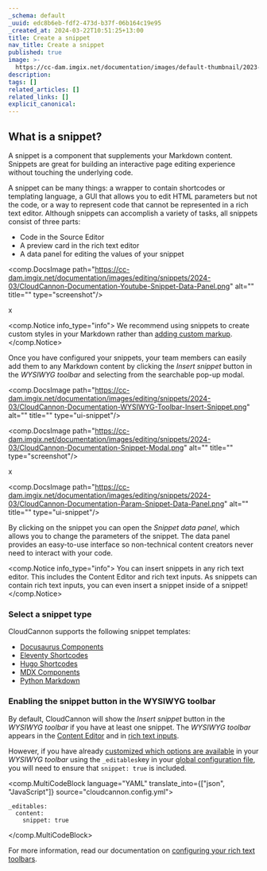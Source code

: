 ```yaml
---
_schema: default
_uuid: edc8b6eb-fdf2-473d-b37f-06b164c19e95
_created_at: 2024-03-22T10:51:25+13:00
title: Create a snippet
nav_title: Create a snippet
published: true
image: >-
  https://cc-dam.imgix.net/documentation/images/default-thumbnail/2023-Q4/CloudCannon-Documentation-Thumbnail.png
description:
tags: []
related_articles: []
related_links: []
explicit_canonical:
---
```

## What is a snippet?

A snippet is a component that supplements your Markdown content. Snippets are great for building an interactive page editing experience without touching the underlying code.

A snippet can be many things: a wrapper to contain shortcodes or templating language, a GUI that allows you to edit HTML parameters but not the code, or a way to represent code that cannot be represented in a rich text editor. Although snippets can accomplish a variety of tasks, all snippets consist of three parts:

* Code in the Source Editor
* A preview card in the rich text editor
* A data panel for editing the values of your snippet

<comp.DocsImage path="https://cc-dam.imgix.net/documentation/images/editing/snippets/2024-03/CloudCannon-Documentation-Youtube-Snippet-Data-Panel.png" alt="" title="" type="screenshot"/>

x

<comp.Notice info_type="info">
  We recommend using snippets to create custom styles in your Markdown rather than [adding custom markup](/documentation/articles/best-practices-for-rich-text/).
</comp.Notice>

Once you have configured your snippets, your team members can easily add them to any Markdown content by clicking the *Insert snippet* button in the *WYSIWYG toolbar* and selecting from the searchable pop-up modal.

<comp.DocsImage path="https://cc-dam.imgix.net/documentation/images/editing/snippets/2024-03/CloudCannon-Documentation-WYSIWYG-Toolbar-Insert-Snippet.png" alt="" title="" type="ui-snippet"/>

<comp.DocsImage path="https://cc-dam.imgix.net/documentation/images/editing/snippets/2024-03/CloudCannon-Documentation-Snippet-Modal.png" alt="" title="" type="screenshot"/>

x

<comp.DocsImage path="https://cc-dam.imgix.net/documentation/images/editing/snippets/2024-03/CloudCannon-Documentation-Param-Snippet-Data-Panel.png" alt="" title="" type="ui-snippet"/>

By clicking on the snippet you can open the *Snippet data panel*, which allows you to change the parameters of the snippet. The data panel provides an easy-to-use interface so non-technical content creators never need to interact with your code.

<comp.Notice info_type="info">
  You can insert snippets in any rich text editor. This includes the Content Editor and rich text inputs. As snippets can contain rich text inputs, you can even insert a snippet inside of a snippet!
</comp.Notice>

### Select a snippet type

CloudCannon supports the following snippet templates:

* [Docusaurus Components](/documentation/articles/snippets-using-docusaurus-components)
* [Eleventy Shortcodes](/documentation/articles/snippets-using-eleventy-shortcodes/)
* [Hugo Shortcodes](/documentation/articles/snippets-using-hugo-shortcodes/)
* [MDX Components](/documentation/articles/snippets-using-mdx-components/)
* [Python Markdown](/documentation/articles/snippets-using-python-markdown/)

### Enabling the snippet button in the WYSIWYG toolbar

By default, CloudCannon will show the *Insert snippet* button in the *WYSIWYG toolbar* if you have at least one snippet. The *WYSIWYG toolbar* appears in the [Content Editor](/documentation/articles/introducing-the-content-editor/) and in [rich text inputs](/documentation/articles/using-rich-text-inputs-to-edit-your-data/).

However, if you have already [customized which options are available](/documentation/articles/configuring-toolbars/) in your *WYSIWYG toolbar* using the `_editables`key in your [global configuration file](/documentation/articles/create-a-global-configuration-file/), you will need to ensure that `snippet: true` is included.

<comp.MultiCodeBlock language="YAML" translate_into={["json", "JavaScript"]} source="cloudcannon.config.yml">
``````````
_editables:
  content:
    snippet: true
``````````
</comp.MultiCodeBlock>

For more information, read our documentation on [configuring your rich text toolbars](/documentation/articles/configuring-toolbars/).
